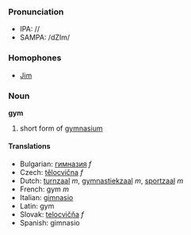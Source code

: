 ===Pronunciation===
*IPA: //
*SAMPA: /dZIm/

=== Homophones ===
*[[Jim]]

=== Noun ===
'''gym'''

#short form of [[gymnasium]]

====Translations====
*Bulgarian: [[гимназия]] ''f''
*Czech: [[tělocvična]] ''f'' 
*Dutch: [[turnzaal]] ''m'', [[gymnastiekzaal]] ''m'', [[sportzaal]] ''m''
*French: gym ''m''
*Italian: [[gimnasio]]
*Latin: gym
*Slovak: [[telocvičňa]] ''f'' 
*Spanish: gimnasio